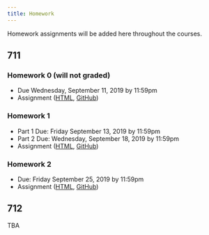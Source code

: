 ```yaml
---
title: Homework
---
```


Homework assignments will be added here throughout the courses. 

## 711 

### Homework 0 (will not graded)

  * Due Wednesday, September 11, 2019 by 11:59pm
  * Assignment ([HTML](https://jhu-advdatasci.github.io/2019/homeworks/711-hw0-assignment.html), [GitHub](https://github.com/jhu-advdatasci/2019/blob/master/homeworks/711-hw0-assignment.Rmd))

### Homework 1

  * Part 1 Due: Friday September 13, 2019 by 11:59pm
  * Part 2 Due: Wednesday, September 18, 2019 by 11:59pm
  * Assignment ([HTML](https://jhu-advdatasci.github.io/2019/homeworks/711-hw1-assignment.html), [GitHub](https://github.com/jhu-advdatasci/2019/blob/master/homeworks/711-hw1-assignment.Rmd))

### Homework 2

  * Due: Friday September 25, 2019 by 11:59pm
  * Assignment ([HTML](https://jhu-advdatasci.github.io/2019/homeworks/711-hw2-assignment.html), [GitHub](https://github.com/jhu-advdatasci/2019/blob/master/homeworks/711-hw2-assignment.Rmd))


## 712

TBA